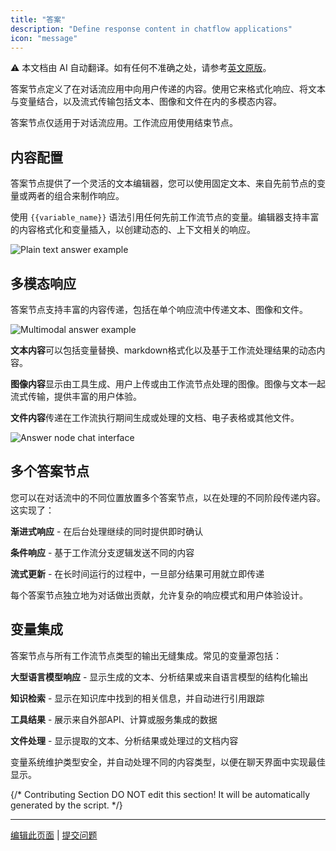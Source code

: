 ```yaml
---
title: "答案"
description: "Define response content in chatflow applications"
icon: "message"
---
```


<Note> ⚠️ 本文档由 AI 自动翻译。如有任何不准确之处，请参考[英文原版](/en/documentation/pages/nodes/answer)。</Note>


答案节点定义了在对话流应用中向用户传递的内容。使用它来格式化响应、将文本与变量结合，以及流式传输包括文本、图像和文件在内的多模态内容。

<Info>
  答案节点仅适用于对话流应用。工作流应用使用结束节点。
</Info>

## 内容配置

答案节点提供了一个灵活的文本编辑器，您可以使用固定文本、来自先前节点的变量或两者的组合来制作响应。

使用 `{{variable_name}}` 语法引用任何先前工作流节点的变量。编辑器支持丰富的内容格式化和变量插入，以创建动态的、上下文相关的响应。

<Frame caption="纯文本答案配置">
  <img src="https://assets-docs.dify.ai/2025/04/42bb6bdef101bf79f959f4fc56a50ff3.png" alt="Plain text answer example" />
</Frame>

## 多模态响应

答案节点支持丰富的内容传递，包括在单个响应流中传递文本、图像和文件。

<Frame caption="包含图像和文本内容的多模态答案">
  <img src="https://assets-docs.dify.ai/2025/04/d2c901e821029756ebf95f4e099d833f.png" alt="Multimodal answer example" />
</Frame>

**文本内容**可以包括变量替换、markdown格式化以及基于工作流处理结果的动态内容。

**图像内容**显示由工具生成、用户上传或由工作流节点处理的图像。图像与文本一起流式传输，提供丰富的用户体验。

**文件内容**传递在工作流执行期间生成或处理的文档、电子表格或其他文件。

<Frame caption="聊天中的答案节点用户界面">
  <img src="https://assets-docs.dify.ai/2025/04/5a70a5e568dded3975e54cfa84085c93.png" alt="Answer node chat interface" />
</Frame>

## 多个答案节点

您可以在对话流中的不同位置放置多个答案节点，以在处理的不同阶段传递内容。这实现了：

**渐进式响应** - 在后台处理继续的同时提供即时确认

**条件响应** - 基于工作流分支逻辑发送不同的内容

**流式更新** - 在长时间运行的过程中，一旦部分结果可用就立即传递

每个答案节点独立地为对话做出贡献，允许复杂的响应模式和用户体验设计。

## 变量集成

答案节点与所有工作流节点类型的输出无缝集成。常见的变量源包括：

**大型语言模型响应** - 显示生成的文本、分析结果或来自语言模型的结构化输出

**知识检索** - 显示在知识库中找到的相关信息，并自动进行引用跟踪

**工具结果** - 展示来自外部API、计算或服务集成的数据

**文件处理** - 显示提取的文本、分析结果或处理过的文档内容

变量系统维护类型安全，并自动处理不同的内容类型，以便在聊天界面中实现最佳显示。

{/*
Contributing Section
DO NOT edit this section!
It will be automatically generated by the script.
*/}

---

[编辑此页面](https://github.com/langgenius/dify-docs/edit/main/zh-hans/documentation/pages/nodes/answer.mdx) | [提交问题](https://github.com/langgenius/dify-docs/issues/new?template=docs.yml)


